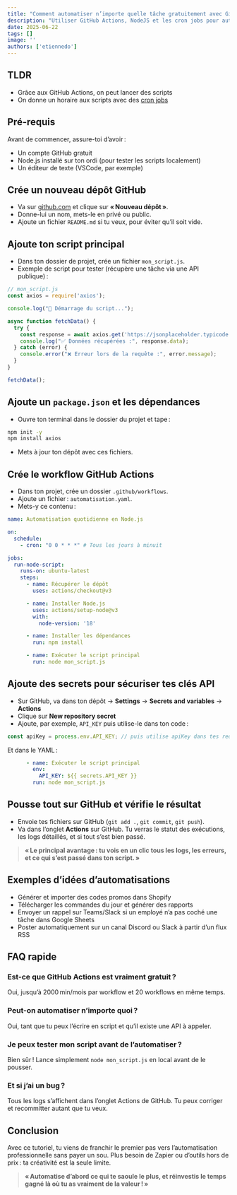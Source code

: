 ```yaml
---
title: "Comment automatiser n’importe quelle tâche gratuitement avec GitHub Actions"
description: "Utiliser GitHub Actions, NodeJS et les cron jobs pour automatiser des tâches."
date: 2025-06-22
tags: []
image: ''
authors: ['etiennedo']
---
```


## TLDR

* Grâce aux GitHub Actions, on peut lancer des scripts
* On donne un horaire aux scripts avec des [cron jobs](/blog/cron-job-github-actions)

## Pré-requis

Avant de commencer, assure-toi d’avoir :

* Un compte GitHub gratuit
* Node.js installé sur ton ordi (pour tester les scripts localement)
* Un éditeur de texte (VSCode, par exemple)

## Crée un nouveau dépôt GitHub

* Va sur [github.com](https://github.com/) et clique sur **« Nouveau dépôt »**.
* Donne-lui un nom, mets-le en privé ou public.
* Ajoute un fichier `README.md` si tu veux, pour éviter qu’il soit vide.

## Ajoute ton script principal

* Dans ton dossier de projet, crée un fichier `mon_script.js`.
* Exemple de script pour tester (récupère une tâche via une API publique) :

```js
// mon_script.js
const axios = require('axios');

console.log("🚀 Démarrage du script...");

async function fetchData() {
  try {
    const response = await axios.get('https://jsonplaceholder.typicode.com/todos/1');
    console.log("✅ Données récupérées :", response.data);
  } catch (error) {
    console.error("❌ Erreur lors de la requête :", error.message);
  }
}

fetchData();
```

## Ajoute un `package.json` et les dépendances

* Ouvre ton terminal dans le dossier du projet et tape :

```bash
npm init -y
npm install axios
```

* Mets à jour ton dépôt avec ces fichiers.

## Crée le workflow GitHub Actions

* Dans ton projet, crée un dossier `.github/workflows`.
* Ajoute un fichier : `automatisation.yaml`.
* Mets-y ce contenu :

```yaml
name: Automatisation quotidienne en Node.js

on:
  schedule:
    - cron: "0 0 * * *" # Tous les jours à minuit

jobs:
  run-node-script:
    runs-on: ubuntu-latest
    steps:
      - name: Récupérer le dépôt
        uses: actions/checkout@v3

      - name: Installer Node.js
        uses: actions/setup-node@v3
        with:
          node-version: '18'

      - name: Installer les dépendances
        run: npm install

      - name: Exécuter le script principal
        run: node mon_script.js
```

## Ajoute des secrets pour sécuriser tes clés API

* Sur GitHub, va dans ton dépôt → **Settings** → **Secrets and variables** → **Actions**
* Clique sur **New repository secret**
* Ajoute, par exemple, `API_KEY` puis utilise-le dans ton code :

```js
const apiKey = process.env.API_KEY; // puis utilise apiKey dans tes requêtes
```

Et dans le YAML :

```yaml
      - name: Exécuter le script principal
        env:
          API_KEY: ${{ secrets.API_KEY }}
        run: node mon_script.js
```

## Pousse tout sur GitHub et vérifie le résultat

* Envoie tes fichiers sur GitHub (`git add .`, `git commit`, `git push`).
* Va dans l’onglet **Actions** sur GitHub.
  Tu verras le statut des exécutions, les logs détaillés, et si tout s’est bien passé.

> **« Le principal avantage : tu vois en un clic tous les logs, les erreurs, et ce qui s’est passé dans ton script. »**

## Exemples d’idées d’automatisations

* Générer et importer des codes promos dans Shopify
* Télécharger les commandes du jour et générer des rapports
* Envoyer un rappel sur Teams/Slack si un employé n’a pas coché une tâche dans Google Sheets
* Poster automatiquement sur un canal Discord ou Slack à partir d’un flux RSS

## FAQ rapide

### Est-ce que GitHub Actions est vraiment gratuit ?

Oui, jusqu’à 2000 min/mois par workflow et 20 workflows en même temps.

### Peut-on automatiser n’importe quoi ?

Oui, tant que tu peux l’écrire en script et qu’il existe une API à appeler.

### Je peux tester mon script avant de l’automatiser ?

Bien sûr ! Lance simplement `node mon_script.js` en local avant de le pousser.

### Et si j’ai un bug ?

Tous les logs s’affichent dans l’onglet Actions de GitHub. Tu peux corriger et recommitter autant que tu veux.

## Conclusion

Avec ce tutoriel, tu viens de franchir le premier pas vers l’automatisation professionnelle sans payer un sou. Plus besoin de Zapier ou d’outils hors de prix : ta créativité est la seule limite.

> **« Automatise d’abord ce qui te saoule le plus, et réinvestis le temps gagné là où tu as vraiment de la valeur ! »**